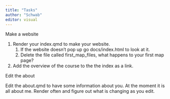 ---
title: "Tasks"
author: "Schwab"
editor: visual
---

Make a website

1.  Render your index.qmd to make your website.
    1.  If the website doesn't pop up go docs/index.html to look at it.
    2.  Delete the file called first_map_files, what happens to your first map page?
2.  Add the overview of the course to the the index as a link.

Edit the about

Edit the about.qmd to have some information about you. At the moment it is all about me. Render often and figure out what is changing as you edit.
